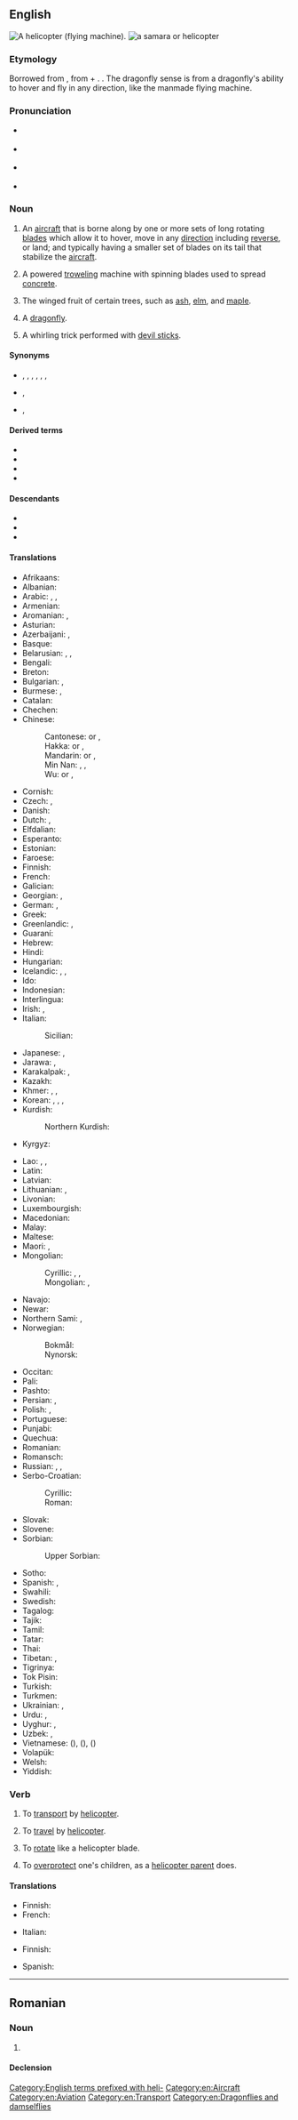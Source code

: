 {{also|helicòpter}}
==English==
{{wikipedia|lang=en}}
[[Image:Bell 206L3 (D-HASA).jpg|thumb|right|A '''helicopter''' (flying machine).]]
[[File:Acer circinatum 9468.JPG|thumb|a [[samara]] or '''helicopter''']]

===Etymology===
{{root|en|ine-pro|*welH-|*peth₂-}}
Borrowed from {{bor|en|fr|hélicoptère}}, from {{uder|en|grc|ἕλιξ||spiral}} + {{m|grc|πτερόν||wing}}. {{doublet|en|helicopteron}}.  The dragonfly sense is from a dragonfly's ability to hover and fly in any direction, like the manmade flying machine.

===Pronunciation===
* {{a|AusE}} {{IPA|en|/ˈheliˌkɔptə(ɹ)/}}
* {{a|UK}} {{IPA|en|/ˈhɛl.iˌkɒp.tə(ɹ)/|/ˈhɛl.ɪˌkɒp.tə(ɹ)/}}
* {{a|US}} {{IPA|en|/ˈhɛlɨˌkɑptɚ/}}
* {{audio|en|En-au-helicopter.ogg|Audio (AU)}}

===Noun===
{{en-noun}}

# {{lb|en|aviation}} An [[aircraft]] that is borne along by one or more sets of long rotating [[blade]]s which allow it to hover, move in any [[direction]] including [[reverse]], or land; and typically having a smaller set of blades on its tail that stabilize the [[aircraft]].
#: {{ux|en|We flew over the city in a '''helicopter'''.}}
# A powered [[trowel]]ing machine with spinning blades used to spread [[concrete]].
# {{lb|en|botany}} The winged fruit of certain trees, such as [[ash]], [[elm]], and [[maple]].
# {{lb|en|zoology|slang}} A [[dragonfly]].
# A whirling trick performed with [[devil sticks]].

====Synonyms====
* {{sense|aircraft}} {{l|en|chopper}} {{qualifier|informal}}, {{l|en|copter}} {{qualifier|informal}}, {{l|en|eggbeater}} {{qualifier|slang}}, {{l|en|heli}} {{qualifier|informal}}, {{l|en|helo}} {{qualifier|military, slang}}, {{l|en|rotary-wing aircraft}} {{qualifier|technical}}, {{l|en|whirlybird}} {{qualifier|slang}}
* {{sense|trowelling device}} {{l|en|power trowel}}, {{l|en|trowel machine}}
* {{sense|winged fruit}} {{l|en|samara}}, {{l|en|whirlybird}}

====Derived terms====
* {{l|en|helicopter drop}}
* {{l|en|helicopter money}}
* {{l|en|helicopter parent}}
* {{l|en|roflcopter}}

====Descendants====
* {{desc|ceb|helikopter|bor=1}}
* {{desc|ms|helikopter|bor=1}}
* {{desc|tl|helikopter|bor=1}}

====Translations====
{{trans-top|aircraft}}
* Afrikaans: {{t|af|helikopter}}
* Albanian: {{t+|sq|helikopter|m}}
* Arabic: {{t|ar|طَائِرَة عَامُودِيَّة|f|tr=ṭāʾira ʿāmūdiyya}}, {{t|ar|هِلِيكُوبْتَر|m|tr=helikobtar}}, {{t|ar|حَوَّامَة|f}}
* Armenian: {{t+|hy|ուղղաթիռ}}
* Aromanian: {{t|rup|ilicupter|n}}, {{t|rup|elicupter}}
* Asturian: {{t+|ast|helicópteru|m}}
* Azerbaijani: {{t+|az|vertolyot}}, {{t+|az|helikopter}}
* Basque: {{t|eu|helikoptero}}
* Belarusian: {{t+|be|верталёт|m}}, {{t|be|гелікаптэ́р|m}}, {{t|be|геліко́птэр|m}}
* Bengali: {{t|bn|হেলিকোপটার}}
* Breton: {{t+|br|biñsaskell|f}}
* Bulgarian: {{t+|bg|хелико́птер|m}}, {{t+|bg|вертоле́т|m}}
* Burmese: {{t+|my|ဟယ်လီကော့ပတာ}}, {{t+|my|ရဟတ်ယာဉ်}}
* Catalan: {{t+|ca|helicòpter|m}}
* Chechen: {{t|ce|беркема}}
* Chinese:
*: Cantonese: {{t|yue|直升機}} or {{t|yue|直昇機}}, {{t|yue|直升机|tr=zik6 sing1 gei1}}
*: Hakka: {{t|hak|直升機}} or {{t|hak|直昇機}}, {{t|hak|直升机|tr=chhṳ̍t-sṳ̂n-kî}}
*: Mandarin: {{t+|cmn|直升機}} or {{t+|cmn|直昇機}}, {{t+|cmn|直升机|tr=zhíshēngjī}}
*: Min Nan: {{t+|nan|直升機}}, {{t|nan|直昇機}}, {{t|nan|直升机|tr=ti̍t-seng-ki}}
*: Wu: {{t|wuu|直升機}} or {{t|wuu|直昇機}}, {{t|wuu|直升机|tr=zeq sen ji}}
* Cornish: {{t|kw|askel dro|f}}
* Czech: {{t+|cs|vrtulník|m}}, {{t+|cs|helikoptéra|f}}
* Danish: {{t+|da|helikopter|c}}
* Dutch: {{t+|nl|helikopter|m}}, {{t+|nl|wentelwiek|f}}
* Elfdalian: {{t|ovd|elikopter|m}}
* Esperanto: {{t|eo|helikoptero}}
* Estonian: {{t+|et|helikopter}}
* Faroese: {{t+|fo|tyrla|f}}
* Finnish: {{t+|fi|helikopteri}}
* French: {{t+|fr|hélicoptère|m}}
* Galician: {{t+|gl|helicóptero|m}}
* Georgian: {{t|ka|ვერტმფრენი}}, {{t|ka|შვეულმფრენი}}
* German: {{t+|de|Hubschrauber|m}}, {{t+|de|Helikopter|m}}
* Greek: {{t+|el|ελικόπτερο|n}}
* Greenlandic: {{t|kl|helikopteri}}, {{t|kl|qulimiguulik}}
* Guaraní: {{t|gn|vevehajere}}
* Hebrew: {{t+|he|מַסּוֹק|m|tr=masók}}
* Hindi: {{t|hi|हेलिकॉप्टर|m}}
* Hungarian: {{t+|hu|helikopter}}
* Icelandic: {{t+|is|þyrla|f}}, {{t|is|þyrilvængja|f}} {{qualifier|obsolete}}, {{t|is|kofti|m}} {{qualifier|obsolete}}
* Ido: {{t+|io|helikoptero}}
* Indonesian: {{t+|id|helikopter}}
* Interlingua: {{t|ia|helicoptero}}
* Irish: {{t|ga|héileacaptar}}, {{t|ga|ingearán|m}}
* Italian: {{t+|it|elicottero|m}}
*: Sicilian: {{t|scn|elicòttiru|m}}
* Japanese: {{t+|ja|ヘリコプター|tr=herikoputā}}, {{t+|ja|ヘリ|tr=heri}}
* Jarawa: {{t|anq|čokogere}}, {{t|anq|ŋeŋeŋe}}
* Karakalpak: {{t|kaa|vertolyot}}, {{t|kaa|tikushar}}
* Kazakh: {{t|kk|тікұшақ}}
* Khmer: {{t|km|អេលីកុបទែរ}}, {{t|km|អេលីកូ}}, {{t|km|ឧទ្ធម្ភាគចក្រ}}
* Korean: {{t+|ko|헬리콥터}}, {{t+|ko|헬기(機)}}, {{t|ko|직승비행기(直昇飛行機)}} {{qualifier|North Korea}}, {{t+|ko|직승기(直昇機)}} {{qualifier|North Korea}}
* Kurdish:
*: Northern Kurdish: {{t+|kmr|helîkopter|f}}
* Kyrgyz: {{t|ky|тик учак}}
{{trans-mid}}
* Lao: {{t|lo|ເອລີກົບເທີ}}, {{t|lo|ເຮລິຄອບແຕ}}, {{t+|lo|ເຮລີກົບແຕ}}
* Latin: {{t+|la|helicopterum|n}}
* Latvian: {{t|lv|helikopters|f}}
* Lithuanian: {{t|lt|sraigtasparnis|m}}, {{qualifier|rare}} {{t|lt|helikopteris|m}}
* Livonian: {{t|liv|helikoptõr}}
* Luxembourgish: {{t|lb|Helikopter|m}}
* Macedonian: {{t+|mk|хелико́птер|m}}
* Malay: {{t|ms|helikopter}}
* Maltese: {{t|mt|ħelikopter|m}}
* Maori: {{t|mi|waka hurihuri}}, {{t|mi|waka kōporo}}
* Mongolian:
*: Cyrillic: {{t|mn|нисдэг тэрэг}}, {{t|mn|эгч нисгэл}}, {{t|mn|хеликоптер}}
*: Mongolian: {{t|mn|ᠨᠢᠰᠳᠡᠭ ᠲᠡᠷᠭᠡ}}, {{t|mn|ᠡᠭᠴᠡ ᠨᠢᠰᠬᠡᠯ}}
* Navajo: {{t|nv|bikááʼ náʼoobałí}}
* Newar: {{t|new|बुइँचाखः}}
* Northern Sami: {{t|se|helekopter}}, {{t|se|helikopter}}
* Norwegian:
*: Bokmål: {{t+|nb|helikopter|n}}
*: Nynorsk: {{t|nn|helikopter|n}}
* Occitan: {{t+|oc|elicoptèr|m}}
* Pali: {{t|pi|vyoma-yānavisesa|m}}
* Pashto: {{t+|ps|چورلکه|f|tr=čurláka}}
* Persian: {{t+|fa|بالگرد|tr=bâlgard}}, {{t+|fa|هلیکوپتر|tr=helikôpter}}
* Polish: {{t+|pl|śmigłowiec|m-in}}, {{t+|pl|helikopter|m-in}}
* Portuguese: {{t+|pt|helicóptero|m}}
* Punjabi: {{t|pa|ਹੈਲੀਕਾਪਟਰ|m}}
* Quechua: {{t|qu|pillwinkumpa}}
* Romanian: {{t+|ro|elicopter|n}}
* Romansch: {{t|rm|helicopter|m}}
* Russian: {{t+|ru|вертолёт|m}}, {{t+|ru|геликопте́р|m|tr=gelikoptɛ́r}} {{qualifier|dated}}, {{t+|ru|гелико́птер|m|tr=gelikóptɛr}} {{qualifier|dated}}
* Serbo-Croatian:
*: Cyrillic: {{t|sh|хелико̀птер|m}}
*: Roman: {{t+|sh|helikòpter|m}}
* Slovak: {{t|sk|vrtuľník|m}}
* Slovene: {{t+|sl|helikopter|m}}
* Sorbian:
*: Upper Sorbian: {{t|hsb|helikopter|m}}
* Sotho: {{t+|st|helikopotare}}
* Spanish: {{t+|es|helicóptero|m}}, {{t+|es|autogiro|m}}
* Swahili: {{t+|sw|helikopta}}
* Swedish: {{t+|sv|helikopter|c}}
* Tagalog: {{t|tl|helikopter}}
* Tajik: {{t|tg|чархбол}}
* Tamil: {{t+|ta|உலங்கு வானூர்தி}}
* Tatar: {{t|tt|боралак}}
* Thai: {{t+|th|เฮลิคอปเตอร์}}
* Tibetan: {{t|bo|ཐད་འཕུར་གནམ་གྲུ}}, {{t|bo|ཧེ་ལེ་ཀོབ་ཊར}}
* Tigrinya: {{t|ti|ሄሊኮፕተር}}
* Tok Pisin: {{t|tpi|helikopta}}
* Turkish: {{t+|tr|helikopter}}
* Turkmen: {{t|tk|wertolýot}}
* Ukrainian: {{t+|uk|вертолі́т|m}}, {{t|uk|гелікопте́р|m}}
* Urdu: {{t|ur|بالگرد|tr=bālgard}}, {{t|ur|ہیلی کاپٹر|m|tr=helī kāpṭar}}
* Uyghur: {{t|ug|تىك ئۇچار ئايروپىلان}}, {{t|ug|ۋېرتاليوت}}
* Uzbek: {{t+|uz|tikuchar}}, {{t+|uz|vertolyot}}
* Vietnamese: {{t|vi|máy bay lên thẳng}} ({{t|vi|𣛠𠖤𨖲𣦎}}), {{t+|vi|máy bay trực thăng}} ({{t|vi|𣛠𠖤直昇}}), {{t+|vi|trực thăng}} ({{t|vi|直昇}})
* Volapük: {{t|vo|tovaskrubian}}
* Welsh: {{t+|cy|hofrennydd|m}}
* Yiddish: {{t|yi|העליקאָפּטער|m}}
{{trans-bottom}}

{{trans-see|machine for spreading concrete|trowel machine}}

===Verb===
{{en-verb}}

# {{lb|en|transitive}} To [[transport]] by [[#Noun|helicopter]].
# {{lb|en|intransitive}} To [[travel]] by [[#Noun|helicopter]].
# To [[rotate]] like a helicopter blade.
#:{{ux|en|'''helicoptering''' his jacket'', '''''helicoptering''' his arms}}
# To [[overprotect]] one's children, as a [[helicopter parent]] does.

====Translations====
{{trans-top|to transport by helicopter}}
* Finnish: {{t|fi|[[kuljettaa]] [[helikopteri]]lla}}
* French: {{t+|fr|héliporter}}
{{trans-mid}}
* Italian: {{t|it|elitrasportare}}
{{trans-bottom}}

{{trans-top|to travel by helicopter}}
* Finnish: {{t|fi|[[matkustaa]] [[helikopteri]]lla}}
{{trans-mid}}
{{trans-bottom}}

{{checktrans-top}}
* Spanish: {{t|es|helicopterear}}
{{trans-bottom}}

[[Category:English terms prefixed with heli-]]
[[Category:en:Aircraft]]
[[Category:en:Aviation]]
[[Category:en:Transport]]
[[Category:en:Dragonflies and damselflies]]

----

==Romanian==

===Noun===
{{ro-noun|n|helicoptere}}

# {{alternative form of|ro|elicopter}}

====Declension====
{{ro-noun-n}}